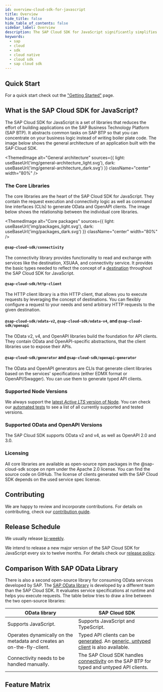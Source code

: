 ```yaml
---
id: overview-cloud-sdk-for-javascript
title: Overview
hide_title: false
hide_table_of_contents: false
sidebar_label: Overview
description: The SAP Cloud SDK for JavaScript significantly simplifies extending and developing applications with the SAP Business Technology Platform
keywords:
  - sap
  - cloud
  - sdk
  - cloud native
  - cloud sdk
  - sap cloud sdk
---
```



## Quick Start
For a quick start check out the ["Getting Started"](getting-started) page.

## What is the SAP Cloud SDK for JavaScript?
The SAP Cloud SDK for JavaScript is a set of libraries that reduces the effort of building applications on the SAP Business Technology Platform (SAP BTP).
It abstracts common tasks on SAP BTP so that you can concentrate on your business logic instead of writing boiler plate code.
The image below shows the general architecture of an application built with the SAP Cloud SDK.

<!-- vale off -->

<ThemedImage
  alt="General architecture"
  sources={{
    light: useBaseUrl('img/general-architecture_light.svg'),
    dark: useBaseUrl('img/general-architecture_dark.svg')
  }}
  className="center"
  width="80%"
/>

<!-- vale on -->

### The Core Libraries
The core libraries are the heart of the SAP Cloud SDK for JavaScript.
They contain the request execution and connectivity logic as well as command line interfaces (CLIs) to generate OData and OpenAPI clients.
The image below shows the relationship between the individual core libraries.


<!-- vale off -->

<ThemedImage
  alt="Core packages"
  sources={{
    light: useBaseUrl('img/packages_light.svg'),
    dark: useBaseUrl('img/packages_dark.svg')
  }}
  className="center"
  width="80%"
/>

<!-- vale on -->

#### `@sap-cloud-sdk/connectivity`
The connectivity library provides functionality to read and exchange with services like the destination, XSUAA, and connectivity service.
It provides the basic types needed to reflect the concept of a [destination](features/connectivity/destination) throughout the SAP Cloud SDK for JavaScript.

#### `@sap-cloud-sdk/http-client`
The HTTP client library is a thin HTTP client, that allows you to execute requests by leveraging the concept of destinations.
You can flexibly configure a request to your needs and send arbitrary HTTP requests to the given destination.

#### `@sap-cloud-sdk/odata-v2`, `@sap-cloud-sdk/odata-v4`, and `@sap-cloud-sdk/openapi`
The OData v2, v4, and OpenAPI libraries build the foundation for API clients.
They contain OData and OpenAPI-specific abstractions, that the client libraries use to expose their APIs.

#### `@sap-cloud-sdk/generator` and `@sap-cloud-sdk/openapi-generator`
The OData and OpenAPI generators are CLIs that generate client libraries based on the services' specifications (either EDMX format or OpenAPI/Swagger).
You can use them to generate typed API clients.

### Supported Node Versions
We always support the [latest _Active LTS_ version of Node](https://nodejs.org/en/about/releases/).
You can check our [automated tests](https://github.com/SAP/cloud-sdk-js/actions/workflows/build.yml?query=branch%3Amain) to see a list of all currently supported and tested versions.

### Supported OData and OpenAPI Versions
The SAP Cloud SDK supports OData v2 and v4, as well as OpenAPI 2.0 and 3.0.

### Licensing
All core libraries are available as open-source npm packages in the @sap-cloud-sdk scope on npm under the Apache 2.0 license.
You can find the source code on GitHub.
The license of clients generated with the SAP Cloud SDK depends on the used service spec license.

## Contributing
We are happy to review and incorporate contributions.
For details on contributing, check our [contribution guide](https://github.com/SAP/cloud-sdk/blob/main/CONTRIBUTING.md).

## Release Schedule
We usually release [bi-weekly](https://github.com/SAP/cloud-sdk-js/releases).

We intend to release a new major version of the SAP Cloud SDK for JavaScript every six to twelve months.
For details check our [release policy](release-policy.mdx).

## Comparison With SAP OData Library
There is also a second open-source library for consuming OData services developed by SAP.
The [SAP OData library](https://github.com/SAP/odata-library) is developed by a different team than the SAP Cloud SDK.
It evaluates service specifications at runtime and helps you execute requests.
The table below tries to draw a line between the two open-source libraries:

| OData library                                                          | SAP Cloud SDK                                                                                                                                                                  |
| ---------------------------------------------------------------------- | ------------------------------------------------------------------------------------------------------------------------------------------------------------------------------ |
| Supports JavaScript.                                                   | Supports JavaScript and TypeScript.                                                                                                                                            |
| Operates dynamically on the metadata and creates an on-the-fly-client. | Typed API clients can be [generated](features/odata/generate-odata-client.mdx). An [generic, untyped client](features/connectivity/generic-http-client.mdx) is also available. |
| Connectivity needs to be handled manually.                             | The SAP Cloud SDK handles [connectivity](features/connectivity/destination.mdx) on the SAP BTP for typed and untyped API clients.                                              |

## Feature Matrix

<JsFeatureTable />